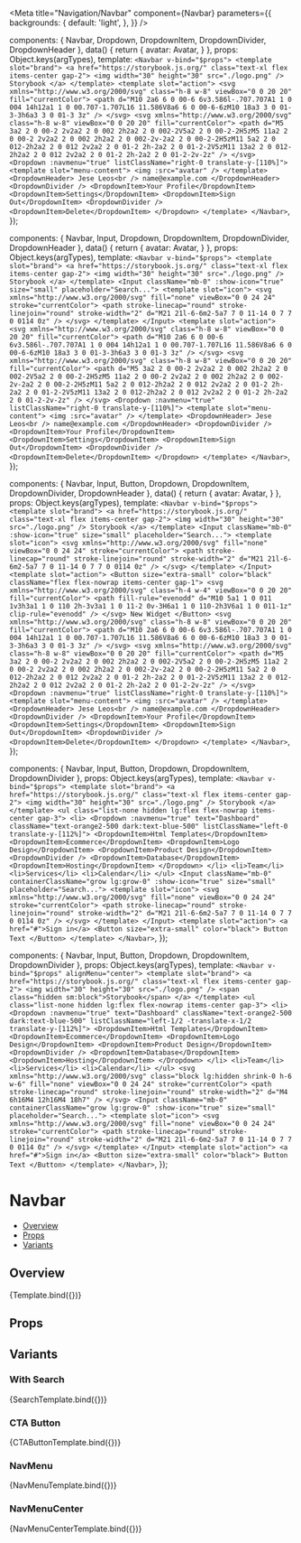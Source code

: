 
<Meta
  title="Navigation/Navbar"
  component={Navbar}
  parameters={{
    backgrounds: {
      default: 'light',
    },
  }}
/>

  components: { Navbar, Dropdown, DropdownItem, DropdownDivider, DropdownHeader },
  data() {
    return {
      avatar: Avatar,
    }
  },
  props: Object.keys(argTypes),
  template: `
    <Navbar v-bind="$props">
      <template slot="brand">
        <a href="https://storybook.js.org/" class="text-xl flex items-center gap-2">
          <img width="30" height="30" src="./logo.png" />
          Storybook
        </a>
      </template>
      <template slot="action">
        <svg xmlns="http://www.w3.org/2000/svg" class="h-8 w-8" viewBox="0 0 20 20" fill="currentColor">
          <path d="M10 2a6 6 0 00-6 6v3.586l-.707.707A1 1 0 004 14h12a1 1 0 00.707-1.707L16 11.586V8a6 6 0 00-6-6zM10 18a3 3 0 01-3-3h6a3 3 0 01-3 3z" />
        </svg>
        <svg xmlns="http://www.w3.org/2000/svg" class="h-8 w-8" viewBox="0 0 20 20" fill="currentColor">
          <path d="M5 3a2 2 0 00-2 2v2a2 2 0 002 2h2a2 2 0 002-2V5a2 2 0 00-2-2H5zM5 11a2 2 0 00-2 2v2a2 2 0 002 2h2a2 2 0 002-2v-2a2 2 0 00-2-2H5zM11 5a2 2 0 012-2h2a2 2 0 012 2v2a2 2 0 01-2 2h-2a2 2 0 01-2-2V5zM11 13a2 2 0 012-2h2a2 2 0 012 2v2a2 2 0 01-2 2h-2a2 2 0 01-2-2v-2z" />
        </svg>
        <Dropdown :navmenu="true" listClassName="right-0 translate-y-[110%]">
          <template slot="menu-content">
            <img :src="avatar" />
          </template>
          <DropdownHeader>
            Jese Leos<br />
            name@example.com
          </DropdownHeader>
          <DropdownDivider />
          <DropdownItem>Your Profile</DropdownItem>
          <DropdownItem>Settings</DropdownItem>
          <DropdownItem>Sign Out</DropdownItem>
          <DropdownDivider />
          <DropdownItem>Delete</DropdownItem>
        </Dropdown>
      </template>
    </Navbar>
  `,
});

  components: { Navbar, Input, Dropdown, DropdownItem, DropdownDivider, DropdownHeader },
  data() {
    return {
      avatar: Avatar,
    }
  },
  props: Object.keys(argTypes),
  template: `
    <Navbar v-bind="$props">
      <template slot="brand">
        <a href="https://storybook.js.org/" class="text-xl flex items-center gap-2">
          <img width="30" height="30" src="./logo.png" />
          Storybook
        </a>
      </template>
      <Input className="mb-0" :show-icon="true" size="small" placeholder="Search...">
        <template slot="icon">
          <svg xmlns="http://www.w3.org/2000/svg" fill="none" viewBox="0 0 24 24" stroke="currentColor">
            <path stroke-linecap="round" stroke-linejoin="round" stroke-width="2" d="M21 21l-6-6m2-5a7 7 0 11-14 0 7 7 0 0114 0z" />
          </svg>
        </template>
      </Input>
      <template slot="action">
        <svg xmlns="http://www.w3.org/2000/svg" class="h-8 w-8" viewBox="0 0 20 20" fill="currentColor">
          <path d="M10 2a6 6 0 00-6 6v3.586l-.707.707A1 1 0 004 14h12a1 1 0 00.707-1.707L16 11.586V8a6 6 0 00-6-6zM10 18a3 3 0 01-3-3h6a3 3 0 01-3 3z" />
        </svg>
        <svg xmlns="http://www.w3.org/2000/svg" class="h-8 w-8" viewBox="0 0 20 20" fill="currentColor">
          <path d="M5 3a2 2 0 00-2 2v2a2 2 0 002 2h2a2 2 0 002-2V5a2 2 0 00-2-2H5zM5 11a2 2 0 00-2 2v2a2 2 0 002 2h2a2 2 0 002-2v-2a2 2 0 00-2-2H5zM11 5a2 2 0 012-2h2a2 2 0 012 2v2a2 2 0 01-2 2h-2a2 2 0 01-2-2V5zM11 13a2 2 0 012-2h2a2 2 0 012 2v2a2 2 0 01-2 2h-2a2 2 0 01-2-2v-2z" />
        </svg>
        <Dropdown :navmenu="true" listClassName="right-0 translate-y-[110%]">
          <template slot="menu-content">
            <img :src="avatar" />
          </template>
          <DropdownHeader>
            Jese Leos<br />
            name@example.com
          </DropdownHeader>
          <DropdownDivider />
          <DropdownItem>Your Profile</DropdownItem>
          <DropdownItem>Settings</DropdownItem>
          <DropdownItem>Sign Out</DropdownItem>
          <DropdownDivider />
          <DropdownItem>Delete</DropdownItem>
        </Dropdown>
      </template>
    </Navbar>
  `,
});

  components: { Navbar, Input, Button, Dropdown, DropdownItem, DropdownDivider, DropdownHeader },
  data() {
    return {
      avatar: Avatar,
    }
  },
  props: Object.keys(argTypes),
  template: `
    <Navbar v-bind="$props">
      <template slot="brand">
        <a href="https://storybook.js.org/" class="text-xl flex items-center gap-2">
          <img width="30" height="30" src="./logo.png" />
          Storybook
        </a>
      </template>
      <Input className="mb-0" :show-icon="true" size="small" placeholder="Search...">
        <template slot="icon">
          <svg xmlns="http://www.w3.org/2000/svg" fill="none" viewBox="0 0 24 24" stroke="currentColor">
            <path stroke-linecap="round" stroke-linejoin="round" stroke-width="2" d="M21 21l-6-6m2-5a7 7 0 11-14 0 7 7 0 0114 0z" />
          </svg>
        </template>
      </Input>
      <template slot="action">
        <Button size="extra-small" color="black" className="flex flex-nowrap items-center gap-1">
          <svg xmlns="http://www.w3.org/2000/svg" class="h-4 w-4" viewBox="0 0 20 20" fill="currentColor">
            <path fill-rule="evenodd" d="M10 5a1 1 0 011 1v3h3a1 1 0 110 2h-3v3a1 1 0 11-2 0v-3H6a1 1 0 110-2h3V6a1 1 0 011-1z" clip-rule="evenodd" />
          </svg>
          New Widget
        </Button>
        <svg xmlns="http://www.w3.org/2000/svg" class="h-8 w-8" viewBox="0 0 20 20" fill="currentColor">
          <path d="M10 2a6 6 0 00-6 6v3.586l-.707.707A1 1 0 004 14h12a1 1 0 00.707-1.707L16 11.586V8a6 6 0 00-6-6zM10 18a3 3 0 01-3-3h6a3 3 0 01-3 3z" />
        </svg>
        <svg xmlns="http://www.w3.org/2000/svg" class="h-8 w-8" viewBox="0 0 20 20" fill="currentColor">
          <path d="M5 3a2 2 0 00-2 2v2a2 2 0 002 2h2a2 2 0 002-2V5a2 2 0 00-2-2H5zM5 11a2 2 0 00-2 2v2a2 2 0 002 2h2a2 2 0 002-2v-2a2 2 0 00-2-2H5zM11 5a2 2 0 012-2h2a2 2 0 012 2v2a2 2 0 01-2 2h-2a2 2 0 01-2-2V5zM11 13a2 2 0 012-2h2a2 2 0 012 2v2a2 2 0 01-2 2h-2a2 2 0 01-2-2v-2z" />
        </svg>
        <Dropdown :navmenu="true" listClassName="right-0 translate-y-[110%]">
          <template slot="menu-content">
            <img :src="avatar" />
          </template>
          <DropdownHeader>
            Jese Leos<br />
            name@example.com
          </DropdownHeader>
          <DropdownDivider />
          <DropdownItem>Your Profile</DropdownItem>
          <DropdownItem>Settings</DropdownItem>
          <DropdownItem>Sign Out</DropdownItem>
          <DropdownDivider />
          <DropdownItem>Delete</DropdownItem>
        </Dropdown>
      </template>
    </Navbar>
  `,
});

  components: { Navbar, Input, Button, Dropdown, DropdownItem, DropdownDivider },
  props: Object.keys(argTypes),
  template: `
    <Navbar v-bind="$props">
      <template slot="brand">
        <a href="https://storybook.js.org/" class="text-xl flex items-center gap-2">
          <img width="30" height="30" src="./logo.png" />
          Storybook
        </a>
      </template>
      <ul class="list-none hidden lg:flex flex-nowrap items-center gap-3">
        <li>
          <Dropdown :navmenu="true" text="Dashboard" className="text-orange2-500 dark:text-blue-500" listClassName="left-0 translate-y-[112%]">
            <DropdownItem>Html Templates</DropdownItem>
            <DropdownItem>Ecommerce</DropdownItem>
            <DropdownItem>Logo Design</DropdownItem>
            <DropdownItem>Product Design</DropdownItem>
            <DropdownDivider />
            <DropdownItem>Database</DropdownItem>
            <DropdownItem>Hosting</DropdownItem>
          </Dropdown>
        </li>
        <li>Team</li>
        <li>Services</li>
        <li>Calendar</li>
      </ul>
      <Input className="mb-0" containerClassName="grow lg:grow-0" :show-icon="true" size="small" placeholder="Search...">
        <template slot="icon">
          <svg xmlns="http://www.w3.org/2000/svg" fill="none" viewBox="0 0 24 24" stroke="currentColor">
            <path stroke-linecap="round" stroke-linejoin="round" stroke-width="2" d="M21 21l-6-6m2-5a7 7 0 11-14 0 7 7 0 0114 0z" />
          </svg>
        </template>
      </Input>
      <template slot="action">
        <a href="#">Sign in</a>
        <Button size="extra-small" color="black">
          Button Text
        </Button>
      </template>
    </Navbar>
  `,
});

  components: { Navbar, Input, Button, Dropdown, DropdownItem, DropdownDivider },
  props: Object.keys(argTypes),
  template: `
    <Navbar v-bind="$props" alignMenu="center">
      <template slot="brand">
        <a href="https://storybook.js.org/" class="text-xl flex items-center gap-2">
          <img width="30" height="30" src="./logo.png" />
          <span class="hidden sm:block">Storybook</span>
        </a>
      </template>
      <ul class="list-none hidden lg:flex flex-nowrap items-center gap-3">
        <li>
          <Dropdown :navmenu="true" text="Dashboard" className="text-orange2-500 dark:text-blue-500" listClassName="left-1/2 -translate-x-1/2 translate-y-[112%]">
            <DropdownItem>Html Templates</DropdownItem>
            <DropdownItem>Ecommerce</DropdownItem>
            <DropdownItem>Logo Design</DropdownItem>
            <DropdownItem>Product Design</DropdownItem>
            <DropdownDivider />
            <DropdownItem>Database</DropdownItem>
            <DropdownItem>Hosting</DropdownItem>
          </Dropdown>
        </li>
        <li>Team</li>
        <li>Services</li>
        <li>Calendar</li>
      </ul>
      <svg xmlns="http://www.w3.org/2000/svg" class="block lg:hidden shrink-0 h-6 w-6" fill="none" viewBox="0 0 24 24" stroke="currentColor">
        <path stroke-linecap="round" stroke-linejoin="round" stroke-width="2" d="M4 6h16M4 12h16M4 18h7" />
      </svg>
      <Input className="mb-0" containerClassName="grow lg:grow-0" :show-icon="true" size="small" placeholder="Search...">
        <template slot="icon">
          <svg xmlns="http://www.w3.org/2000/svg" fill="none" viewBox="0 0 24 24" stroke="currentColor">
            <path stroke-linecap="round" stroke-linejoin="round" stroke-width="2" d="M21 21l-6-6m2-5a7 7 0 11-14 0 7 7 0 0114 0z" />
          </svg>
        </template>
      </Input>
      <template slot="action">
        <a href="#">Sign in</a>
        <Button size="extra-small" color="black">
          Button Text
        </Button>
      </template>
    </Navbar>
  `,
});

# Navbar

- [Overview](#overview)
- [Props](#props)
- [Variants](#variants)

## Overview

<Canvas>
  <Story name="Overview">
    {Template.bind({})}
  </Story>
</Canvas>

## Props

<ArgsTable story="Overview" />

## Variants

### With Search

<Canvas>
  <Story name="WithSearch">
    {SearchTemplate.bind({})}
  </Story>
</Canvas>

### CTA Button

<Canvas>
  <Story name="CTAButton">
    {CTAButtonTemplate.bind({})}
  </Story>
</Canvas>

### NavMenu

<Canvas>
  <Story name="NavMenu">
    {NavMenuTemplate.bind({})}
  </Story>
</Canvas>

### NavMenuCenter

<Canvas>
  <Story name="NavMenuCenter">
    {NavMenuCenterTemplate.bind({})}
  </Story>
</Canvas>

